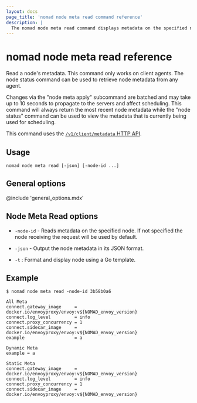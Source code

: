 ```yaml
---
layout: docs
page_title: 'nomad node meta read command reference'
description: |
  The nomad node meta read command displays metadata on the specified node.
---
```


# nomad node meta read reference

Read a node's metadata. This command only works on client agents. The node
status command can be used to retrieve node metadata from any agent.

Changes via the "node meta apply" subcommand are batched and may take up to
10 seconds to propagate to the servers and affect scheduling. This command
will always return the most recent node metadata while the "node status"
command can be used to view the metadata that is currently being used for
scheduling.

This command uses the [`/v1/client/metadata` HTTP API][api].

## Usage

```plaintext
nomad node meta read [-json] [-node-id ...]
```

## General options

@include 'general_options.mdx'

## Node Meta Read options

- `-node-id` - Reads metadata on the specified node. If not specified the
  node receiving the request will be used by default.

- `-json` - Output the node metadata in its JSON format.

- `-t` : Format and display node using a Go template.

## Example

```shell-session
$ nomad node meta read -node-id 3b58b0a6

All Meta
connect.gateway_image     = docker.io/envoyproxy/envoy:v${NOMAD_envoy_version}
connect.log_level         = info
connect.proxy_concurrency = 1
connect.sidecar_image     = docker.io/envoyproxy/envoy:v${NOMAD_envoy_version}
example                   = a

Dynamic Meta
example = a

Static Meta
connect.gateway_image     = docker.io/envoyproxy/envoy:v${NOMAD_envoy_version}
connect.log_level         = info
connect.proxy_concurrency = 1
connect.sidecar_image     = docker.io/envoyproxy/envoy:v${NOMAD_envoy_version}
```

[api]: /nomad/api-docs/client
